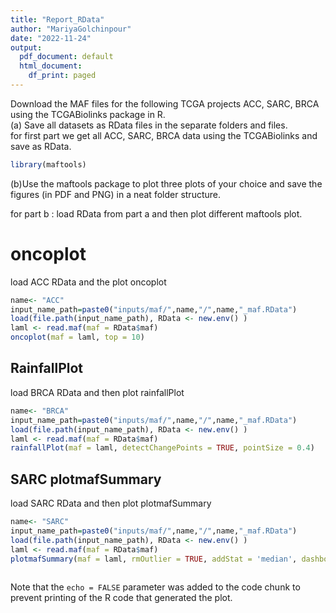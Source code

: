 ```yaml
---
title: "Report_RData"
author: "MariyaGolchinpour"
date: "2022-11-24"
output:
  pdf_document: default
  html_document:
    df_print: paged
---
```

Download the MAF files for the following TCGA projects ACC, SARC, BRCA using the TCGABiolinks
package in R.\
(a) Save all datasets as RData files in the separate folders and files.\
 for first part we get all ACC, SARC, BRCA data using the TCGABiolinks and save as RData.\
 
 
```r
library(maftools)
```
(b)Use the maftools package to plot three plots of your choice and save the figures (in PDF and
PNG) in a neat folder structure.\

for part b : load RData from part a and then plot different maftools plot.\
 
# oncoplot

load  ACC RData and the plot oncoplot

```r
name<- "ACC"
input_name_path=paste0("inputs/maf/",name,"/",name,"_maf.RData")
load(file.path(input_name_path), RData <- new.env() )
laml <- read.maf(maf = RData$maf)
oncoplot(maf = laml, top = 10)

```

## RainfallPlot

load BRCA RData and then plot rainfallPlot

```r
name<- "BRCA"
input_name_path=paste0("inputs/maf/",name,"/",name,"_maf.RData")
load(file.path(input_name_path), RData <- new.env() )
laml <- read.maf(maf = RData$maf)
rainfallPlot(maf = laml, detectChangePoints = TRUE, pointSize = 0.4)

```

## SARC plotmafSummary

load SARC RData and then plot plotmafSummary

```r
name<- "SARC"
input_name_path=paste0("inputs/maf/",name,"/",name,"_maf.RData")
load(file.path(input_name_path), RData <- new.env() )
laml <- read.maf(maf = RData$maf)
plotmafSummary(maf = laml, rmOutlier = TRUE, addStat = 'median', dashboard = TRUE, titvRaw = FALSE)
 
```

Note that the `echo = FALSE` parameter was added to the code chunk to prevent printing of the R code that generated the plot.
